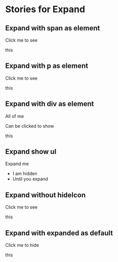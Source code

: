 
<Meta title="Components|Expand" component={Expand}/>

# Stories for Expand

## Expand with span as element
<Preview>
  <Story name="Expand span">
    <Expand>
        <span>Click me to see</span>
            <div>
                <p>this</p>
            </div>
    </Expand>
  </Story>
</Preview>

## Expand with p as element
<Preview>
  <Story name="Expand p">
    <Expand>
        <p>Click me to see</p>
            <div>
                <p>this</p>
            </div>
    </Expand>
  </Story>
</Preview>

## Expand with div as element
<Preview>
  <Story name="Expand div">
    <Expand>
        <div>
           <p>All of me</p>
           <p> Can be clicked to show</p>
        </div>
            <div>
                <p>this</p>
            </div>
    </Expand>
  </Story>
</Preview>

## Expand show ul
<Preview>
  <Story name="Expand show ul">
    <Expand>
      <span>Expand me</span>
      <div>
        <ul>
          <li>I am hidden</li>
          <li> Until you expand</li>
        </ul>
      </div>
    </Expand>
  </Story>
</Preview>

## Expand without hideIcon
<Preview>
  <Story name="Expand no hideIcon">
    <Expand hideIcon={true}>
        <span>Click me to see</span>
            <div>
                <p>this</p>
            </div>
    </Expand>
  </Story>
</Preview>

## Expand with expanded as default
<Preview>
  <Story name="Expand expanded default">
    <Expand expanded={true}>
        <span>Click me to hide</span>
            <div>
                <p>this</p>
            </div>
    </Expand>
  </Story>
</Preview>


<Props of={Expand}/>
